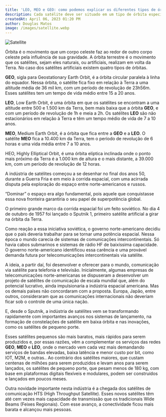 ```yaml
---
title: 'LEO, MEO e GEO: como podemos explicar os diferentes tipos de órbita?'
description: Cada satélite deve ser situado em um tipo de órbita específico, a depender do tamanho e de sua utilidade.
createdAt: April 06, 2023 01:20 PM
author: Douglas Matos
image: /images/satellite.webp
---
```

![Satellite](/images/satellite.webp)

Órbita é o movimento que um corpo celeste faz ao redor de outro corpo celeste pela influência de sua gravidade. A órbita terrestre é o movimento que os satélites, sejam eles naturais, ou artificiais, realizam em volta da Terra. No caso dos satélites artificiais existem quatro tipos de órbitas.

**GEO**, sigla para Geostationary Earth Orbit, é a órbita circular paralela à linha do equador. Nessa órbita, o satélite fica fixo em relação à Terra a uma altitude média de 36 mil km, com um período de revolução de 23h56m. Esses satélites tem um tempo de vida médio entre 15 a 20 anos.

**LEO**, Low Earth Orbit, é uma órbita em que os satélites se encontram a uma altitude entre 500 e 1.500 km da Terra, bem mais baixa que a órbita **GEO**, e com um período de revolução de 1h e meia a 2h. Os satélites **LEO** são não estacionários em relação à Terra e têm um tempo médio de vida de 7 a 10 anos.

**MEO**, Medium Earth Orbit, é a órbita que fica entre a **GEO** e a **LEO**. O satélite **MEO** fica a 10.400 km da Terra, tem o período de revolução de 6 horas e uma vida média entre 7 a 10 anos.

HEO, Highly Elliptical Orbit, é uma órbita elíptica inclinada onde o ponto mais próximo da Terra é a 1.000 km de altura e o mais distante, a 39.000 km, com um período de revolução de 12 horas.

A indústria de satélites começou a se desenhar no final dos anos 50, durante a Guerra Fria e em meio à corrida espacial, com uma acirrada disputa pela exploração do espaço entre norte-americanos e russos.

“Dominar” o espaço era algo fundamental, pois aquele que conquistasse essa nova fronteira garantiria o seu papel de superpotência global.

O primeiro grande marco da corrida espacial foi um feito soviético. No dia 4 de outubro de 1957 foi lançado o Sputnik 1, primeiro satélite artificial a girar na órbita da Terra.

Como reação a essa iniciativa soviética, o governo norte-americano decidiu que o país deveria trabalhar para se tornar uma potência espacial. Nessa época o mundo carecia de sistemas de comunicações intercontinentais. Só havia cabos submarinos e sistemas de rádio HF de baixíssima capacidade. O governo norte-americano identificou essa carência e uma provável demanda futura por telecomunicações intercontinentais via satélite.

A ideia, a partir daí, foi desenvolver e oferecer para o mundo, comunicação via satélite para telefonia e televisão. Inicialmente, algumas empresas de telecomunicações norte-americanas se dispuseram a desenvolver um projeto de satélites de comunicação de escala mundial que, além do potencial lucrativo, ainda impulsionaria a indústria espacial americana. Mas os demais países não concordaram com a proposta. Europa, Japão, entre outros, consideraram que as comunicações internacionais não deveriam ficar sob o controle de uma única nação.

E, desde o Sputnik, a indústria de satélites vem se transformando rapidamente com importantes avanços nos sistemas de lançamento, na formação de constelações de satélite em baixa órbita e nas inovações, como os satélites de pequeno porte.

Esses satélites pequenos são mais baratos, mais rápidos para serem produzidos e, por essas razões, vêm a complementar os serviços das redes **GEO**, **MEO** e **LEO**, onde o mercado vem cada vez mais demandando serviços de bandas elevadas, baixa latência e menor custo por bit, como IOT, M2M, e outras.. Ao contrário dos satélites maiores, que custam centenas de milhões para serem produzidos e levam anos para serem lançados, os satélites de pequeno porte, que pesam menos de 180 kg, com base em plataformas digitais flexíveis e modulares, podem ser construídos e lançados em poucos meses.

Outra novidade importante nesta indústria é a chegada dos satélites de comunicação HTS (High Throughput Satellite). Esses novos satélites têm até cem vezes mais capacidade de transmissão que os tradicionais Wide Beams (Feixes Regionais). Com esse avanço, a conectividade ficou mais barata e alcançou mais pessoas.